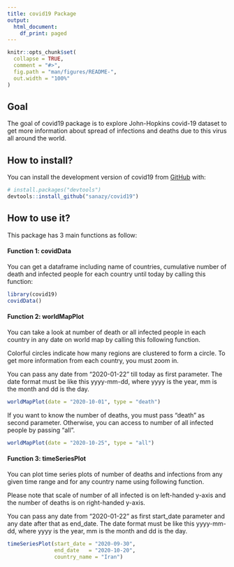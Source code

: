 ```yaml
---
title: covid19 Package
output: 
  html_document:
    df_print: paged
---
```


<!-- README.md is generated from README.Rmd. Please edit that file -->

```r
knitr::opts_chunk$set(
  collapse = TRUE,
  comment = "#>",
  fig.path = "man/figures/README-",
  out.width = "100%"
)
```

## Goal

<!-- badges: start -->
<!-- badges: end -->

The goal of covid19 package is to explore John-Hopkins covid-19 dataset to get more information about spread of infections and deaths due to this virus all around the world.

## How to install?

You can install the development version  of covid19 from [GitHub](https://github.com/) with:

``` r
# install.packages("devtools")
devtools::install_github("sanazy/covid19")
```

## How to use it?

This package has 3 main functions as follow:

#### Function 1: covidData

You can get a dataframe including name of countries, cumulative number of death and infected people for each country until today by calling this function:

```r
library(covid19)
covidData()
```


#### Function 2: worldMapPlot

You can take a look at number of death or all infected people in each country in any date on world map by calling this following function. 


Colorful circles indicate how many regions are clustered to form a circle. To get more information from each country, you must zoom in.


You can pass any date from "2020-01-22" till today as first parameter. The date format must be like this yyyy-mm-dd, where yyyy is the year, mm is the month and dd is the day.

```r
worldMapPlot(date = "2020-10-01", type = "death")
```

If you want to know the number of deaths, you must pass "death" as second parameter. Otherwise, you can access to number of all infected people by passing "all".

```r
worldMapPlot(date = "2020-10-25", type = "all")
```

#### Function 3: timeSeriesPlot

You can plot time series plots of number of deaths and infections from any given time range and for any country name using following function.

Please note that scale of number of all infected is on left-handed y-axis and the number of deaths is on right-handed y-axis.

You can pass any date from "2020-01-22" as first start_date parameter and any date after that as end_date. The date format must be like this yyyy-mm-dd, where yyyy is the year, mm is the month and dd is the day. 

```r
timeSeriesPlot(start_date = "2020-09-30", 
               end_date   = "2020-10-20", 
               country_name = "Iran")
```

